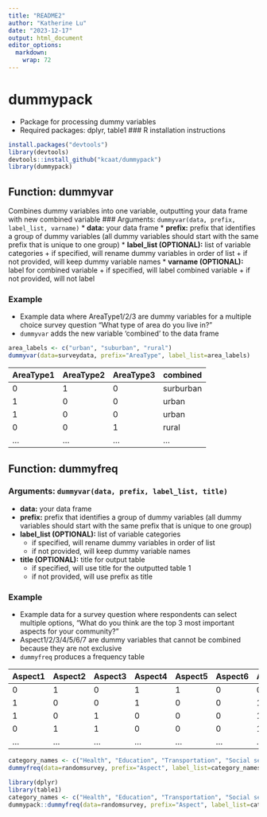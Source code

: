 ```yaml
---
title: "README2"
author: "Katherine Lu"
date: "2023-12-17"
output: html_document
editor_options: 
  markdown: 
    wrap: 72
---
```


# dummypack

-   Package for processing dummy variables
-   Required packages: dplyr, table1 \### R installation instructions

``` r
install.packages("devtools")
library(devtools)
devtools::install_github("kcaat/dummypack")
library(dummypack)
```

## Function: dummyvar

Combines dummy variables into one variable, outputting your data frame
with new combined variable \### Arguments:
`dummyvar(data, prefix, label_list, varname)` \* **data:** your data
frame \* **prefix:** prefix that identifies a group of dummy variables
(all dummy variables should start with the same prefix that is unique to
one group) \* **label_list (OPTIONAL):** list of variable categories +
if specified, will rename dummy variables in order of list + if not
provided, will keep dummy variable names \* **varname (OPTIONAL):**
label for combined variable + if specified, will label combined
variable + if not provided, will not label

### Example

-   Example data where AreaType1/2/3 are dummy variables for a multiple
    choice survey question "What type of area do you live in?"
-   `dummyvar` adds the new variable 'combined' to the data frame

``` r
area_labels <- c("urban", "suburban", "rural")
dummyvar(data=surveydata, prefix="AreaType", label_list=area_labels)
```

| AreaType1 | AreaType2 | AreaType3 | combined  |
|-----------|-----------|-----------|-----------|
| 0         | 1         | 0         | surburban |
| 1         | 0         | 0         | urban     |
| 1         | 0         | 0         | urban     |
| 0         | 0         | 1         | rural     |
| ...       | ...       | ...       | ...       |

## Function: dummyfreq

### Arguments: `dummyvar(data, prefix, label_list, title)`

-   **data:** your data frame
-   **prefix:** prefix that identifies a group of dummy variables (all
    dummy variables should start with the same prefix that is unique to
    one group)
-   **label_list (OPTIONAL):** list of variable categories
    -   if specified, will rename dummy variables in order of list
    -   if not provided, will keep dummy variable names
-   **title (OPTIONAL):** title for output table
    -   if specified, will use title for the outputted table 1
    -   if not provided, will use prefix as title

### Example

-   Example data for a survey question where respondents can select
    multiple options, "What do you think are the top 3 most important
    aspects for your community?"
-   Aspect1/2/3/4/5/6/7 are dummy variables that cannot be combined
    because they are not exclusive
-   `dummyfreq` produces a frequency table

| Aspect1 | Aspect2 | Aspect3 | Aspect4 | Aspect5 | Aspect6 | Aspect7 |
|---------|---------|---------|---------|---------|---------|---------|
| 0       | 1       | 0       | 1       | 1       | 0       | 0       |
| 1       | 0       | 0       | 1       | 0       | 0       | 1       |
| 1       | 0       | 1       | 0       | 0       | 0       | 1       |
| 0       | 1       | 1       | 0       | 0       | 0       | 1       |
| ...     | ...     | ...     | ...     | ...     | ...     | ...     |

``` r
category_names <- c("Health", "Education", "Transportation", "Social services", "Safety", "Diversity & inclusion", "Housing")
dummyfreq(data=randomsurvey, prefix="Aspect", label_list=category_names, title="Community aspects")
```

```r
library(dplyr)
library(table1)
category_names <- c("Health", "Education", "Transportation", "Social services", "Safety", "Diversity & inclusion", "Housing")
dummypack::dummyfreq(data=randomsurvey, prefix="Aspect", label_list=category_names, title="Community aspects")
```
